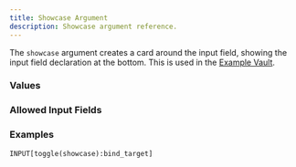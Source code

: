```yaml
---
title: Showcase Argument
description: Showcase argument reference.
---
```



<InputFieldArgumentInfo type={InputFieldArgumentType.SHOWCASE}></InputFieldArgumentInfo>

The `showcase` argument creates a card around the input field, showing the input field declaration at the bottom. This is used in the [Example Vault](https://github.com/mProjectsCode/obsidian-meta-bind-plugin/tree/master/exampleVault).

### Values

<InputFieldArgumentValuesInfo type={InputFieldArgumentType.SHOWCASE}></InputFieldArgumentValuesInfo>

### Allowed Input Fields

<InputFieldArgumentAllowedInputFields type={InputFieldArgumentType.SHOWCASE}></InputFieldArgumentAllowedInputFields>

### Examples

```meta-bind
INPUT[toggle(showcase):bind_target]
```
